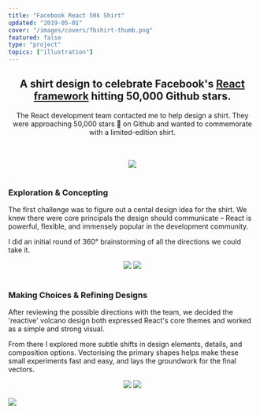 ```yaml
---
title: "Facebook React 50k Shirt"
updated: "2019-05-01"
cover: "/images/covers/fbshirt-thumb.png"
featured: false
type: "project"
topics: ["illustration"]
---
```


<FullWidthImage
    width="1100px"
    src="https://res.cloudinary.com/dg3gyk0gu/image/upload/c_scale,w_1800/v1589845757/maggieappleton.com/react-50k-shirt/FB_Shirt_Cover.png"
/>

<Center>

## A shirt design to celebrate Facebook's <a noTip href="https://reactjs.org/">React framework</a> hitting 50,000 Github stars.

The React development team contacted me to help design a shirt. They were approaching 50,000 stars 💫 on Github and wanted to commemorate with a limited-edition shirt.

<br />
<br />

<img src="https://res.cloudinary.com/dg3gyk0gu/image/upload/c_scale,w_800/v1589845760/maggieappleton.com/react-50k-shirt/FB_Shirt_Display.png" />

</Center>

<br />

### Exploration & Concepting

The first challenge was to figure out a cental design idea for the shirt.
We knew there were core principals the design should communicate – React is powerful, flexible, and immensely popular in the development community.

I did an initial round of 360° brainstorming of all the directions we could take it.

<Center>

<img src="https://res.cloudinary.com/dg3gyk0gu/image/upload/c_scale,w_800/v1589845764/maggieappleton.com/react-50k-shirt/FB_Shirt_Sketches-1.png" />

<img src="https://res.cloudinary.com/dg3gyk0gu/image/upload/c_scale,w_800/v1589845767/maggieappleton.com/react-50k-shirt/FB_Shirt_Sketches2-1.png" />

</Center>

<br />

### Making Choices & Refining Designs

After reviewing the possible directions with the team, we decided the 'reactive' volcano design both expressed React's core themes and worked as a simple and strong visual.

From there I explored more subtle shifts in design elements, details, and composition options. Vectorising the primary shapes helps make these small experiments fast and easy, and lays the groundwork for the final vectors.

<Center>

<img src="https://res.cloudinary.com/dg3gyk0gu/image/upload/c_scale,w_800/v1589845762/maggieappleton.com/react-50k-shirt/FB_Shirt_Iterations.png" />

<img src="https://res.cloudinary.com/dg3gyk0gu/image/upload/c_scale,w_800/v1589845763/maggieappleton.com/react-50k-shirt/FB_Shirt_Vectors.png" />

</Center>

<br />

<FullWidthBackground bgcolour="linear-gradient(#242929, #141715)" >

<img src="https://res.cloudinary.com/dg3gyk0gu/image/upload/v1589845761/maggieappleton.com/react-50k-shirt/FB_Shirt_Final.png" />

</FullWidthBackground>
